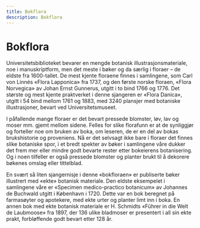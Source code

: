 ```yaml
---
title: Bokflora
description: Bokflora
---
```


<ContentGrid>

# Bokflora

Universitetsbiblioteket bevarer en mengde botanisk illustrasjonsmateriale, noe i manuskriptform, men det meste i bøker og da særlig i floraer – de eldste fra 1600-tallet. De mest kjente floraene finnes i samlingene, som Carl von Linnés «Flora Lapponica» fra 1737, og den første norske floraen, «Flora Norvegica» av Johan Ernst Gunnerus, utgitt i to bind 1766 og 1776. Det største og mest kjente praktverket i denne sjangeren er «Flora Danica», utgitt i 54 bind mellom 1761 og 1883, med 3240 plansjer med botaniske illustrasjoner, bevart ved Universitetsmuseet. 

I påfallende mange floraer er det bevart pressede blomster, løv, lav og moser mm. gjemt mellom sidene. Felles for slike florafunn er at de synliggjør og forteller noe om bruken av boka, om leseren, de er en del av bokas brukshistorie og proveniens. Nå er det selvsagt ikke bare i floraer det finnes slike botaniske spor, i et bredt spekter av bøker i samlingene våre dukker det frem mer eller mindre godt bevarte rester etter bokeierens botanisering. Og i noen tilfeller er også pressede blomster og planter brukt til å dekorere bøkenes omslag eller tittelblad. 

En svært så liten sjangernisje i denne «bokfloraen» er publiserte bøker illustrert med «ekte» botanisk materiale. Den eldste eksempelet i samlingene våre er «Specimen medico-practico botanicum» av Johannes de Buchwald utgitt i København i 1720. Dette var en bok beregnet på farmasøyter og apotekere, med ekte urter og planter limt inn i boka. En annen bok med ekte botanisk materiale er H. Schmidts «Führer in die Welt de Laubmoose» fra 1897, der 136 ulike bladmoser er presentert i all sin ekte prakt, forbløffende godt bevart etter 128 år. 

</ContentGrid>